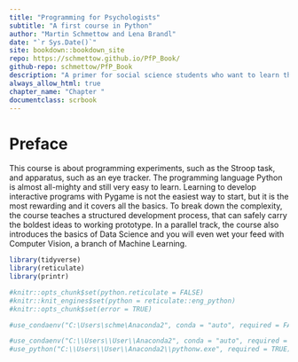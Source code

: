 ```yaml
---
title: "Programming for Psychologists"
subtitle: "A first course in Python"
author: "Martin Schmettow and Lena Brandl"
date: "`r Sys.Date()`"
site: bookdown::bookdown_site
repo: https://schmettow.github.io/PfP_Book/
github-repo: schmettow/PfP_Book
description: "A primer for social science students who want to learn the art of coding."
always_allow_html: true
chapter_name: "Chapter "
documentclass: scrbook
---
```


# Preface {-}

This course is about programming  experiments, such as the Stroop task, and apparatus, such as an eye tracker. The programming language Python is almost all-mighty and still very easy to learn. Learning to develop interactive programs with Pygame is not the easiest way to start, but it is the most rewarding and it covers all the basics. To break down the complexity, the course teaches a structured development process, that can safely carry the boldest ideas to working prototype. In a parallel track, the course also introduces the basics of Data Science and you will even wet your feed with Computer Vision, a branch of Machine Learning. 

```r
library(tidyverse)
library(reticulate)
library(printr)

#knitr::opts_chunk$set(python.reticulate = FALSE)
#knitr::knit_engines$set(python = reticulate::eng_python)
#knitr::opts_chunk$set(error = TRUE)

#use_condaenv("C:\Users\schme\Anaconda2", conda = "auto", required = FALSE)

#use_condaenv("C:\\Users\\User\\Anaconda2", conda = "auto", required = FALSE)
#use_python("C:\\Users\\User\\Anaconda2\\pythonw.exe", required = TRUE)
```
